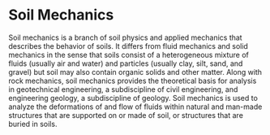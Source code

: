 # Soil Mechanics

Soil mechanics is a branch of soil physics and applied mechanics that describes the behavior of soils. It differs from fluid mechanics and solid mechanics in the sense that soils consist of a heterogeneous mixture of fluids (usually air and water) and particles (usually clay, silt, sand, and gravel) but soil may also contain organic solids and other matter. Along with rock mechanics, soil mechanics provides the theoretical basis for analysis in geotechnical engineering, a subdiscipline of civil engineering, and engineering geology, a subdiscipline of geology. Soil mechanics is used to analyze the deformations of and flow of fluids within natural and man-made structures that are supported on or made of soil, or structures that are buried in soils.